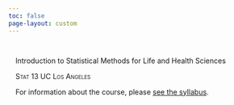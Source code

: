 ```yaml
---
toc: false
page-layout: custom
---
```


:::::{.content-block}
::::{.grid}
:::{#banner .g-col-12 .g-col-md-6 style="margin: 3em 1em 0em 1em"}



:::{.banner-text}
Introduction to Statistical Methods for Life and Health Sciences 
:::

[Stat 13 UC Los Angeles]{.smallcaps}

For information about the course, please [see the syllabus](syllabus.qmd).

:::
::::
:::::
